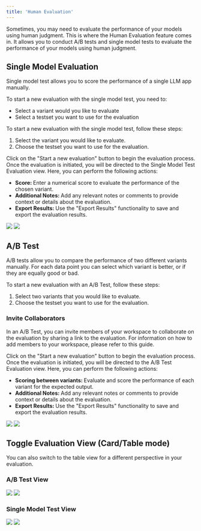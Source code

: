 ```yaml
---
title: 'Human Evaluation'
---
```


Sometimes, you may need to evaluate the performance of your models using human judgment. This is where the Human Evaluation feature comes in. It allows you to conduct A/B tests and single model tests to evaluate the performance of your models using human judgment.

## Single Model Evaluation
Single model test allows you to score the performance of a single LLM app manually. 

To start a new evaluation with the single model test, you need to:
- Select a variant would you like to evaluate
- Select a testset you want to use for the evaluation

To start a new evaluation with the single model test, follow these steps:

1. Select the variant you would like to evaluate.
2. Choose the testset you want to use for the evaluation.

Click on the "Start a new evaluation" button to begin the evaluation process. Once the evaluation is initiated, you will be directed to the Single Model Test Evaluation view. Here, you can perform the following actions:

- <b>Score: </b> Enter a numerical score to evaluate the performance of the chosen variant.
- <b>Additional Notes: </b> Add any relevant notes or comments to provide context or details about the evaluation.
- <b>Export Results: </b> Use the "Export Results" functionality to save and export the evaluation results.

<img className="dark:hidden" src="/images/basic_guides/22_single_model_test_view_card_view_light.png" />
<img className="hidden dark:block" src="/images/basic_guides/22_single_model_test_view_card_view_dark.png" />

## A/B Test
A/B tests allow you to compare the performance of two different variants manually. For each data point you can select which variant is better, or if they are equally good or bad.

To start a new evaluation with an A/B Test, follow these steps:

1. Select two variants that you would like to evaluate.
2. Choose the testset you want to use for the evaluation.

### Invite Collaborators

In an A/B Test, you can invite members of your workspace to collaborate on the evaluation by sharing a link to the evaluation. For information on how to add members to your workspace, please refer to this guide.

Click on the "Start a new evaluation" button to begin the evaluation process. Once the evaluation is initiated, you will be directed to the A/B Test Evaluation view. Here, you can perform the following actions:

- <b>Scoring between variants: </b> Evaluate and score the performance of each variant for the expected output.
- <b>Additional Notes: </b> Add any relevant notes or comments to provide context or details about the evaluation.
- <b>Export Results: </b> Use the "Export Results" functionality to save and export the evaluation results.

<img className="dark:hidden" src="/images/basic_guides/21_ab_test_view_card_view_light.png" />
<img className="hidden dark:block" src="/images/basic_guides/21_ab_test_view_card_view_dark.png" />

## Toggle Evaluation View (Card/Table mode)
You can also switch to the table view for a different perspective in your evaluation.

### A/B Test View
<img className="dark:hidden" src="/images/basic_guides/21_ab_test_view_table_view_light.png" />
<img className="hidden dark:block" src="/images/basic_guides/21_ab_test_view_table_view_dark.png" />

### Single Model Test View
<img className="dark:hidden" src="/images/basic_guides/22_single_model_test_view_table_view_light.png" />
<img className="hidden dark:block" src="/images/basic_guides/22_single_model_test_view_table_view_dark.png" />
